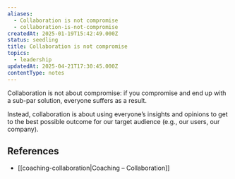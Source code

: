 ```yaml
---
aliases:
  - Collaboration is not compromise
  - collaboration-is-not-compromise
createdAt: 2025-01-19T15:42:49.000Z
status: seedling
title: Collaboration is not compromise
topics:
  - leadership
updatedAt: 2025-04-21T17:30:45.000Z
contentType: notes
---
```

Collaboration is not about compromise: if you compromise and end up with a sub-par solution, everyone suffers as a result.

Instead, collaboration is about using everyone’s insights and opinions to get to the best possible outcome for our target audience (e.g., our users, our company).

## References

- [[coaching-collaboration|Coaching – Collaboration]]
